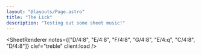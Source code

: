 ```yaml
---
layout: "@layouts/Page.astro"
title: "The Lick"
description: "Testing out some sheet music!"
---
```



<SheetRenderer
  notes={["D/4:8", "E/4:8", "F/4:8", "G/4:8", "E/4:q", "C/4:8", "D/4:8"]}
  clef="treble"
  client:load
/>
